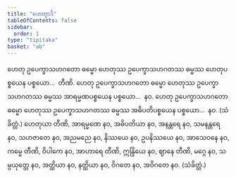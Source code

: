 ```yaml
---
title: "ဟေတွာဒိ"
tableOfContents: false
sidebar:
  order: 1
type: "tipitaka"
basket: "ab"
---
```



<DynamicBreadcrumb />

<Division number="254">

<Paragraph number="509">
ဟေတု ဥပေက္ခာသဟဂတော ဓမ္မော ဟေတုဿ ဥပေက္ခာသဟဂတဿ ဓမ္မဿ ဟေတုပစ္စယေန ပစ္စယော…  တီဏိ.
</Paragraph>

<Paragraph number="510">
ဟေတု ဥပေက္ခာသဟဂတော ဓမ္မော ဟေတုဿ ဥပေက္ခာသဟဂတဿ ဓမ္မဿ အာရမ္မဏပစ္စယေန ပစ္စယော…  နဝ.
</Paragraph>

<Paragraph number="511">
ဟေတု ဥပေက္ခာသဟဂတော ဓမ္မော ဟေတုဿ ဥပေက္ခာသဟဂတဿ ဓမ္မဿ အဓိပတိပစ္စယေန ပစ္စယော…  နဝ. (သံခိတ္တံ.)
</Paragraph>

</Division>
<Division number="255">

<Paragraph number="512">
ဟေတုယာ တီဏိ, အာရမ္မဏေ နဝ, အဓိပတိယာ နဝ, အနန္တရေ နဝ, သမနန္တရေ နဝ, သဟဇာတေ နဝ, အညမညေ နဝ, နိဿယေ နဝ, ဥပနိဿယေ နဝ, အာသေဝနေ နဝ, ကမ္မေ တီဏိ, ဝိပါကေ နဝ, အာဟာရေ တီဏိ, ဣန္ဒြိယေ နဝ, ဈာနေ တီဏိ, မဂ္ဂေ နဝ, သမ္ပယုတ္တေ နဝ, အတ္ထိယာ နဝ, နတ္ထိယာ နဝ, ဝိဂတေ နဝ, အဝိဂတေ နဝ. (သံခိတ္တံ.)
</Paragraph>
</Division>